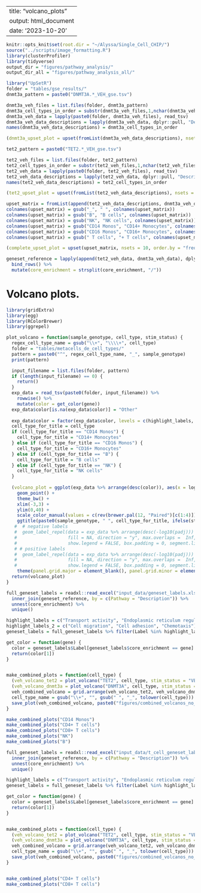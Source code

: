 
---
title: "volcano_plots"
output: html_document
date: '2023-10-20'
---

```r
knitr::opts_knit$set(root.dir = "~/Alyssa/Single_Cell_CHIP/")
source("../scripts/image_formatting.R")
library(clusterProfiler)
library(tidyverse)
output_dir = "figures/pathway_analysis/"
output_dir_all = "figures/pathway_analysis_all/"

```


```r
library("UpSetR")
folder = "tables/gse_results/"
dnmt3a_pattern = paste0("DNMT3A.*_VEH_gse.tsv")

dnmt3a_veh_files = list.files(folder, dnmt3a_pattern)
dnmt3a_cell_types_in_order = substr(dnmt3a_veh_files,1,nchar(dnmt3a_veh_files)-12)
dnmt3a_veh_data = lapply(paste0(folder, dnmt3a_veh_files), read_tsv)
dnmt3a_veh_data_descriptions = lapply(dnmt3a_veh_data, dplyr::pull, "Description")
names(dnmt3a_veh_data_descriptions) = dnmt3a_cell_types_in_order

(dnmt3a_upset_plot = upset(fromList(dnmt3a_veh_data_descriptions), nsets = 5, sets = dnmt3a_cell_types_in_order))

tet2_pattern = paste0("TET2.*_VEH_gse.tsv")

tet2_veh_files = list.files(folder, tet2_pattern)
tet2_cell_types_in_order = substr(tet2_veh_files,1,nchar(tet2_veh_files)-12)
tet2_veh_data = lapply(paste0(folder, tet2_veh_files), read_tsv)
tet2_veh_data_descriptions = lapply(tet2_veh_data, dplyr::pull, "Description")
names(tet2_veh_data_descriptions) = tet2_cell_types_in_order

(tet2_upset_plot = upset(fromList(tet2_veh_data_descriptions), nsets = 5, sets = tet2_cell_types_in_order))

upset_matrix = fromList(append(tet2_veh_data_descriptions, dnmt3a_veh_data_descriptions))
colnames(upset_matrix) = gsub("_", " ", colnames(upset_matrix))
colnames(upset_matrix) = gsub("B", "B cells", colnames(upset_matrix))
colnames(upset_matrix) = gsub("NK", "NK cells", colnames(upset_matrix))
colnames(upset_matrix) = gsub("CD14 Monos", "CD14+ Monocytes", colnames(upset_matrix))
colnames(upset_matrix) = gsub("CD16 Monos", "CD16+ Monocytes", colnames(upset_matrix))
colnames(upset_matrix) = gsub(" T cells", "+ T cells", colnames(upset_matrix))

(complete_upset_plot = upset(upset_matrix, nsets = 10, order.by = "freq", nintersects = 19, text.scale = 1.5, mb.ratio = c(0.4, 0.6)))

geneset_reference = lapply(append(tet2_veh_data, dnmt3a_veh_data), dplyr::select, "Description", "core_enrichment") %>%
  bind_rows() %>%
  mutate(core_enrichment = strsplit(core_enrichment, "/"))
```


# Volcano plots.
```r
library(gridExtra)
library(egg)
library(RColorBrewer)
library(ggrepel)

plot_volcano = function(sample_genotype, cell_type, stim_status) {
  regex_cell_type_name = gsub("\\+", "\\\\+", cell_type)
  folder = "tables/metacells_de_cell_types/"
  pattern = paste0("^", regex_cell_type_name, "_", sample_genotype)
  print(pattern)

  input_filename = list.files(folder, pattern)
  if (length(input_filename) == 0) {
    return()
  }
  exp_data = read_tsv(paste0(folder, input_filename)) %>%
    rowwise() %>%
    mutate(color = get_color(gene))
  exp_data$color[is.na(exp_data$color)] = "Other"
  
  exp_data$color = factor(exp_data$color, levels = c(highlight_labels, "Other"))
  cell_type_for_title = cell_type
  if (cell_type_for_title == "CD14 Monos") {
    cell_type_for_title = "CD14+ Monocytes"
  } else if (cell_type_for_title == "CD16 Monos") {
    cell_type_for_title = "CD16+ Monocytes"
  } else if (cell_type_for_title == "B") {
    cell_type_for_title = "B cells"
  } else if (cell_type_for_title == "NK") {
    cell_type_for_title = "NK cells"
  }
      
  (volcano_plot = ggplot(exp_data %>% arrange(desc(color)), aes(x = log2FoldChange, y = -log10(padj), color = color)) +
    geom_point() +
    theme_bw() +
    xlim(-3,3) +
    ylim(0,40) +
    scale_color_manual(values = c(rev(brewer.pal(12, "Paired")[c(1:4)])[c(1:length(highlight_labels))], "lightgrey")) + #changed to 5:12 for 2
    ggtitle(paste0(sample_genotype, " ", cell_type_for_title, ifelse(stim_status == "STIM", " +IL6", ""))) +
   #  # negative labels
   #  geom_label_repel(data = exp_data %>% arrange(desc(-log10(padj))) %>% filter(log2FoldChange < -1) %>% head(10), aes(label = gene), , size = 3,
   #                   fill = NA, direction = "y", max.overlaps =  Inf, nudge_x = 0.05, segment.alpha = 0.25, force_pull = 0, xlim = c(-4.5,-3.5), ylim = c(15,40),
   #                   show.legend = FALSE, box.padding = 0, segment.linetype = "solid", label.size = 0.08, segment.curvature = -1e-40) +
   # # positive labels
   #  geom_label_repel(data = exp_data %>% arrange(desc(-log10(padj))) %>% filter(log2FoldChange > 1) %>% head(10), aes(label = gene), , size = 3,
   #                   fill = NA, direction = "y", max.overlaps =  Inf, nudge_x = 0.05, segment.alpha = 0.25, force_pull = 0, xlim = c(3.5,4.5), ylim = c(15,40),
   #                   show.legend = FALSE, box.padding = 0, segment.linetype = "solid", label.size = 0.08, segment.curvature = 1e-40) +
    theme(panel.grid.major = element_blank(), panel.grid.minor = element_blank()))
  return(volcano_plot)
}

```

```r

full_geneset_labels = readxl::read_excel("input_data/geneset_labels.xlsx") %>%
  inner_join(geneset_reference, by = c(Pathway = "Description")) %>%
  unnest(core_enrichment) %>%
  unique()

highlight_labels = c("Transport activity", "Endoplasmic reticulum regulation", "Immune response", "Leukocyte activation")
highlight_labels_2 = c("Cell migration", "Cell adhesion", "Chemotaxis")
geneset_labels = full_geneset_labels %>% filter(Label %in% highlight_labels)

get_color = function(gene) {
  color = geneset_labels$Label[geneset_labels$core_enrichment == gene] # there could be many matches here
  return(color[1])
}


make_combined_plots = function(cell_type) {
  (veh_volcano_tet2 = plot_volcano("TET2", cell_type, stim_status = "VEH") + guides(color = "none") + theme(plot.title = element_text(face = "bold")))
  (veh_volcano_dnmt3a = plot_volcano("DNMT3A", cell_type, stim_status = "VEH") + labs(color = "Pathway") + theme(legend.position = c(0.35, 0.8), legend.background = element_blank(), legend.key.size = unit(0.15, "cm"), plot.title = element_text(face = "bold")))
  veh_combined_volcano = grid.arrange(veh_volcano_tet2, veh_volcano_dnmt3a, ncol = 2) #, widths = c(3,4)
  cell_type_name = gsub("\\+", "", gsub(" ", "_", tolower(cell_type)))
  save_plot(veh_combined_volcano, paste0("figures/combined_volcanos_no_labels/veh_", cell_type_name,"_combined_volcanos"), height = 4, width = 8, png = TRUE)
}

make_combined_plots("CD14 Monos")
make_combined_plots("CD4+ T cells")
make_combined_plots("CD8+ T cells")
make_combined_plots("NK")
make_combined_plots("B")
```


```r
full_geneset_labels = readxl::read_excel("input_data/t_cell_geneset_labels.xlsx") %>%
  inner_join(geneset_reference, by = c(Pathway = "Description")) %>%
  unnest(core_enrichment) %>%
  unique()

highlight_labels = c("Transport activity", "Endoplasmic reticulum regulation", "T cell activation", "Immune response")
geneset_labels = full_geneset_labels %>% filter(Label %in% highlight_labels)

get_color = function(gene) {
  color = geneset_labels$Label[geneset_labels$core_enrichment == gene] # there could be many matches here
  return(color[1])
}


make_combined_plots = function(cell_type) {
  (veh_volcano_tet2 = plot_volcano("TET2", cell_type, stim_status = "VEH") + guides(color = "none") + theme(plot.title = element_text(face = "bold")))
  (veh_volcano_dnmt3a = plot_volcano("DNMT3A", cell_type, stim_status = "VEH") + labs(color = "Pathway") + theme(legend.position = c(0.35, 0.8), legend.background = element_blank(), legend.key.size = unit(0.15, "cm"), plot.title = element_text(face = "bold")))
  veh_combined_volcano = grid.arrange(veh_volcano_tet2, veh_volcano_dnmt3a, ncol = 2) #, widths = c(3,4)
  cell_type_name = gsub("\\+", "", gsub(" ", "_", tolower(cell_type)))
  save_plot(veh_combined_volcano, paste0("figures/combined_volcanos_no_labels/veh_", cell_type_name,"_combined_volcanos"), height = 4, width = 8, png = TRUE)
}


make_combined_plots("CD4+ T cells")
make_combined_plots("CD8+ T cells")

```


